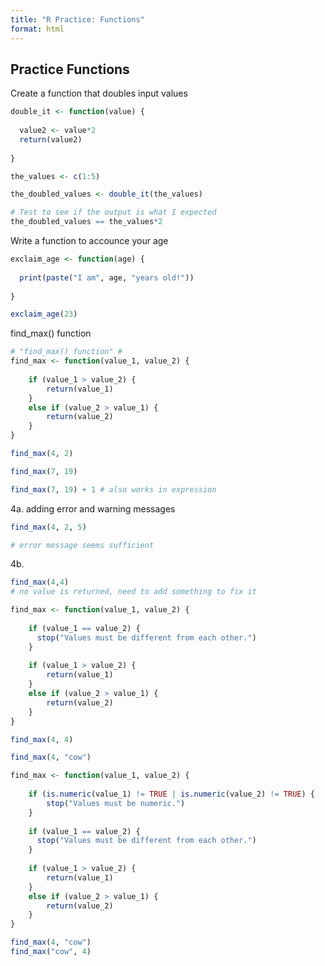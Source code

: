 ```yaml
---
title: "R Practice: Functions"
format: html
---
```


## Practice Functions

Create a function that doubles input values
```r
double_it <- function(value) {
  
  value2 <- value*2
  return(value2)
  
}

the_values <- c(1:5)

the_doubled_values <- double_it(the_values)

# Test to see if the output is what I expected
the_doubled_values == the_values*2
```

Write a function to accounce your age
```r
exclaim_age <- function(age) {
  
  print(paste("I am", age, "years old!"))
  
}

exclaim_age(23)
```

find_max() function
```r
# "find_max() function" #
find_max <- function(value_1, value_2) {
    
    if (value_1 > value_2) {
        return(value_1)
    }
    else if (value_2 > value_1) {
        return(value_2)
    }
}

find_max(4, 2)

find_max(7, 19)

find_max(7, 19) + 1 # also works in expression
```

4a. adding error and warning messages
```r
find_max(4, 2, 5)

# error message seems sufficient
```

4b. 
```r
find_max(4,4)
# no value is returned, need to add something to fix it

find_max <- function(value_1, value_2) {
  
    if (value_1 == value_2) {
      stop("Values must be different from each other.")
    }
    
    if (value_1 > value_2) {
        return(value_1)
    }
    else if (value_2 > value_1) {
        return(value_2)
    }
}

find_max(4, 4)
```

```r
find_max(4, "cow")
```


```r
find_max <- function(value_1, value_2) {
  
    if (is.numeric(value_1) != TRUE | is.numeric(value_2) != TRUE) {
        stop("Values must be numeric.")
    }
  
    if (value_1 == value_2) {
      stop("Values must be different from each other.")
    }
    
    if (value_1 > value_2) {
        return(value_1)
    }
    else if (value_2 > value_1) {
        return(value_2)
    }
}

find_max(4, "cow")
find_max("cow", 4)
```








